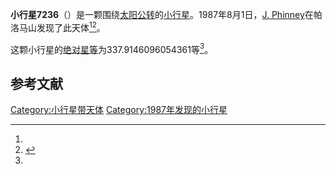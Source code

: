 {{Infobox planet
| bgcolour = #FFFFC0
| name = 7236
| symbol = 
| image = 
| caption = 
| discovery = yes
| discovery_ref = 
| discoverer = [[J._Phinney|J. Phinney]]
| discovery_site = [[帕洛马山|帕洛马山]] 
| discovered = 1987年8月1日
| designations = yes
| mp_name = 
| named_after = 
| alt_names = 
| mp_category = [[阿莫尔型小行星|阿莫尔型小行星]]
| orbit_ref = <ref name="a">[http://ssd.jpl.nasa.gov/sbdb.cgi?sstr=7236 7236] {{Wayback|url=http://ssd.jpl.nasa.gov/sbdb.cgi?sstr=7236 |date=20201124023635 }}，小行星數據庫瀏覽器（JPL Small-Body Database Browser）－[[美国国家航空航天局|美国国家航空航天局]]喷气推进实验室</ref>
| epoch = 2456400.5 (2013年4月18日更新)
| aphelion = {{convert|4.247352911419091|AU|km|3|abbr=on|lk=out}}
| perihelion = {{convert|1.200457591244418|AU|km|3|abbr=on}}
| semimajor = {{convert|2.723905251331754|AU|km|3|abbr=on}}
| eccentricity = 0.559288051
| period = 1642.050171 [[日|日]]<br />4.5[[儒略年|儒略年]]
| avg_speed = 
| inclination = 16.33035341572057
| asc_node = 308.5427026436847
| mean_anomaly = 
| arg_peri = 337.9146096054361
| satellites = 
| physical_characteristics = yes
| dimensions = 
| mass = 
| density = 
| surface_grav = 
| escape_velocity = 
| sidereal_day = 
| axial_tilt = 
| pole_ecliptic_lat = 
| pole_ecliptic_lon = 
| albedo = 
| temperatures= 
| temp_name1 = 
| mean_temp_1 = 
| max_temp_1 = 
| temp_name2 = 
| max_temp_2 = 
| spectral_type = 
| abs_magnitude = 337.9146096054361
}}

'''小行星7236'''（{{lang-en|7236}}）是一颗围绕[[太阳|太阳]][[公转|公转]]的[[小行星|小行星]]。1987年8月1日，[[J._Phinney|J. Phinney]]在帕洛马山发现了此天体<ref name="a" /><ref>{{cite news|title=小行星列表|url=http://cfa-www.harvard.edu/iau/lists/NumberedMPs.txt|accessdate=2013-07-08|newspaper=哈佛大学|archive-date=2008-05-17|archive-url=https://web.archive.org/web/20080517010638/http://cfa-www.harvard.edu/iau/lists/NumberedMPs.txt|dead-url=no}}</ref>。

这颗小行星的[[绝对星等|绝对星等]]为337.9146096054361等<ref name="a" />。

==参考文献==
{{reflist}}
{{Minor Planet Number|[[小行星7235|小行星7235]]|[[小行星7237|小行星7237]]}}

{{小天体}}

[[Category:小行星带天体|Category:小行星带天体]]
[[Category:1987年发现的小行星|Category:1987年发现的小行星]]

{{asteroid-stub}}